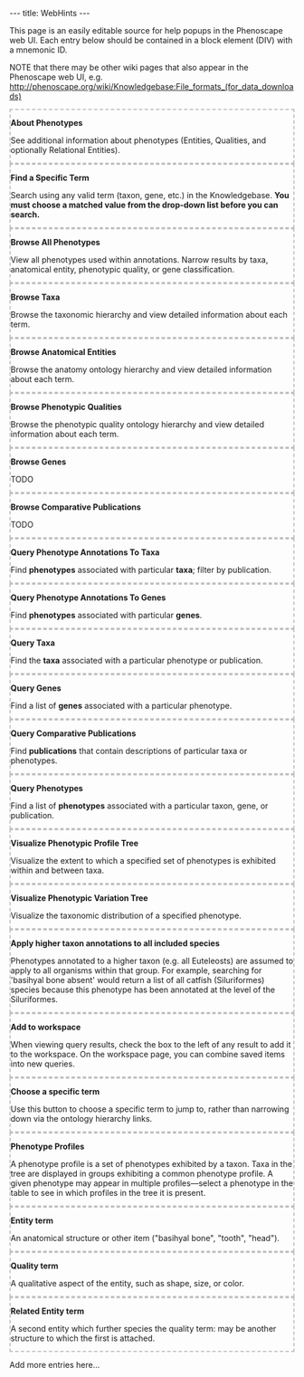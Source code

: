 ---
title: WebHints
---

<!--
@import "/wg/phenoscape/index.php?title=Jimallman:AjaxBlocks.css&action=raw&ctype=text/css";
-->

This page is an easily editable source for help popups in the Phenoscape web UI. Each entry below should be contained in a block element (DIV) with a mnemonic ID.

NOTE that there may be other wiki pages that also appear in the Phenoscape web UI, e.g. http://phenoscape.org/wiki/Knowledgebase:File_formats_(for_data_downloads)

<div id="WhatArePhenotypes" style="border: 2px dashed silver;">
'''About Phenotypes'''

See additional information about phenotypes (Entities, Qualities, and optionally Relational Entities).
</div>


<div id="FindSpecificTerm" style="border: 2px dashed silver;">
'''Find a Specific Term'''

Search using any valid term (taxon, gene, etc.) in the Knowledgebase. '''You must choose a matched value from the drop-down list before you can search.'''
</div>


<div id="BrowseAllPhenotypes" style="border: 2px dashed silver;">
'''Browse All Phenotypes'''

View all phenotypes used within annotations. Narrow results by taxa, anatomical entity, phenotypic quality, or gene classification.
</div>


<div id="BrowseTaxa" style="border: 2px dashed silver;">
'''Browse Taxa'''

Browse the taxonomic hierarchy and view detailed information about each term.
</div>


<div id="BrowseAnatomicalEntities" style="border: 2px dashed silver;">
'''Browse Anatomical Entities'''

Browse the anatomy ontology hierarchy and view detailed information about each term.
</div>


<div id="BrowsePhenotypicQualities" style="border: 2px dashed silver;">
'''Browse Phenotypic Qualities'''

Browse the phenotypic quality ontology hierarchy and view detailed information about each term.
</div>


<div id="BrowseGenes" style="border: 2px dashed silver;">
'''Browse Genes'''

TODO
</div>


<div id="BrowseComparativePublications" style="border: 2px dashed silver;">
'''Browse Comparative Publications'''

TODO
</div>


<div id="QueryPhenotpyeAnnotationsToTaxa" style="border: 2px dashed silver;">
'''Query Phenotype Annotations To Taxa'''

Find '''phenotypes''' associated with particular '''taxa'''; filter by publication.
</div>


<div id="QueryPhenotpyeAnnotationsToGenes" style="border: 2px dashed silver;">
'''Query Phenotype Annotations To Genes'''

Find '''phenotypes''' associated with particular '''genes'''.
</div>


<div id="QueryTaxa" style="border: 2px dashed silver;">
'''Query Taxa'''

Find the '''taxa''' associated with a particular phenotype or publication.
</div>


<div id="QueryGenes" style="border: 2px dashed silver;">
'''Query Genes'''

Find a list of '''genes''' associated with a particular phenotype.
</div>


<div id="QueryCompatarivePublications" style="border: 2px dashed silver;">
'''Query Comparative Publications'''

Find '''publications''' that contain descriptions of particular taxa or phenotypes.
</div>


<div id="QueryPhenotpyes" style="border: 2px dashed silver;">
'''Query Phenotypes'''

Find a list of '''phenotypes''' associated with a particular taxon, gene, or publication.
</div>


<div id="VisualizePhenotypicProfileTree" style="border: 2px dashed silver;">
'''Visualize Phenotypic Profile Tree'''

Visualize the extent to which a specified set of phenotypes is exhibited within and between taxa.
</div>


<div id="VisualizePhenotypicVariationTree" style="border: 2px dashed silver;">
'''Visualize Phenotypic Variation Tree'''

Visualize the taxonomic distribution of a specified phenotype.
</div>


<div id="AboutInferredAnnotations" style="border: 2px dashed silver;">
'''Apply higher taxon annotations to all included species'''

Phenotypes annotated to a higher taxon (e.g. all Euteleosts) are assumed to apply to all organisms within that group. For example, searching for 'basihyal bone absent' would return a list of all catfish (Siluriformes) species because this phenotype has been annotated at the level of the Siluriformes.
</div>


<div id="AboutTheWorkspace" style="border: 2px dashed silver;">
'''Add to workspace'''

When viewing query results, check the box to the left of any result to add it to the workspace. On the workspace page, you can combine saved items into new queries.
</div>


<div id="ChooseTermForFacet" style="border: 2px dashed silver;">
'''Choose a specific term'''

Use this button to choose a specific term to jump to, rather than narrowing down via the ontology hierarchy links.
</div>

<div id="PhenotypeProfiles" style="border: 2px dashed silver;">
'''Phenotype Profiles'''

A phenotype profile is a set of phenotypes exhibited by a taxon. Taxa in the tree are displayed in groups exhibiting a common phenotype profile. A given phenotype may appear in multiple profiles—select a phenotype in the table to see in which profiles in the tree it is present.
</div>

<div id="Entity" style="border: 2px dashed silver;">
'''Entity term'''

An anatomical structure or other item ("basihyal bone", "tooth", "head").
</div>

<div id="Quality" style="border: 2px dashed silver;">
'''Quality term'''

A qualitative aspect of the entity, such as shape, size, or color.
</div>

<div id="RelatedEntity" style="border: 2px dashed silver;">
'''Related Entity term'''

A second entity which further species the quality term: may be another structure to which the first is attached.
</div>

Add more entries here...
